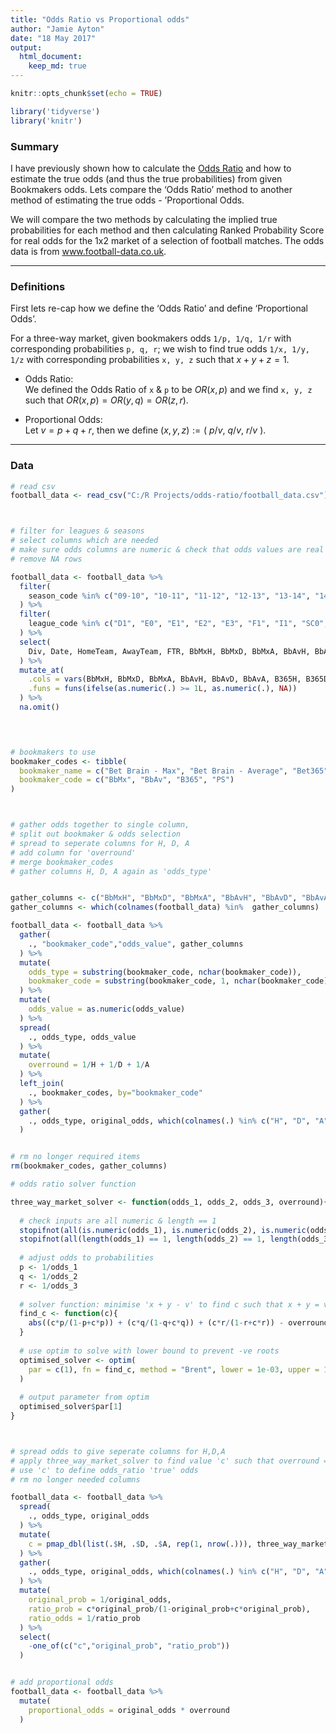 ```yaml
---
title: "Odds Ratio vs Proportional odds"
author: "Jamie Ayton"
date: "18 May 2017"
output:
  html_document:
    keep_md: true
---
```


```r
knitr::opts_chunk$set(echo = TRUE)

library('tidyverse')
library('knitr')

```


### Summary

I have previously shown how to calculate the [Odds Ratio](http://htmlpreview.github.io/?https://github.com/jamieayton/odds-ratio/blob/master/odds-ratio.html) and how to estimate the true odds (and thus the true probabilities) from given Bookmakers odds.
Lets compare the 'Odds Ratio' method to another method of estimating the true odds - 'Proportional Odds.  

We will compare the two methods by calculating the implied true probabilities for each method and then calculating Ranked Probability Score for real odds for the 1x2 market of a selection of football matches. The odds data is from [www.football-data.co.uk](http://www.football-data.co.uk/).  

***


### Definitions

First lets re-cap how we define the 'Odds Ratio' and define 'Proportional Odds'.

For a three-way market, given bookmakers odds `1/p, 1/q, 1/r` with corresponding probabilities `p, q, r`; we wish to find true odds `1/x, 1/y, 1/z` with corresponding probabilities `x, y, z` such that $x + y + z = 1$.  

* Odds Ratio:  
    We defined the Odds Ratio of `x` & `p` to be $OR(x,p)$ and we find `x, y, z` such that $OR(x,p) = OR(y,q) = OR(z,r)$.

* Proportional Odds:  
    Let $v = p + q + r$, then we define $(x, y, z) := (\ p/v,\ q/v,\ r/v \ )$. 


***


### Data

```r

# read csv
football_data <- read_csv("C:/R Projects/odds-ratio/football_data.csv")



# filter for leagues & seasons
# select columns which are needed
# make sure odds columns are numeric & check that odds values are real ie. > 1
# remove NA rows

football_data <- football_data %>% 
  filter(
    season_code %in% c("09-10", "10-11", "11-12", "12-13", "13-14", "14-15", "15-16", "16-17")
  ) %>% 
  filter(
    league_code %in% c("D1", "E0", "E1", "E2", "E3", "F1", "I1", "SC0", "SP1")
  ) %>% 
  select(
    Div, Date, HomeTeam, AwayTeam, FTR, BbMxH, BbMxD, BbMxA, BbAvH, BbAvD, BbAvA, B365H, B365D, B365A, PSH, PSD, PSA
  ) %>% 
  mutate_at(
    .cols = vars(BbMxH, BbMxD, BbMxA, BbAvH, BbAvD, BbAvA, B365H, B365D, B365A, PSH, PSD, PSA), 
    .funs = funs(ifelse(as.numeric(.) >= 1L, as.numeric(.), NA))
  ) %>% 
  na.omit()
  



# bookmakers to use
bookmaker_codes <- tibble(
  bookmaker_name = c("Bet Brain - Max", "Bet Brain - Average", "Bet365", "Pinnacle Sports"), 
  bookmaker_code = c("BbMx", "BbAv", "B365", "PS")
)



# gather odds together to single column, 
# split out bookmaker & odds selection
# spread to seperate columns for H, D, A
# add column for 'overround'
# merge bookmaker_codes
# gather columns H, D, A again as 'odds_type'


gather_columns <- c("BbMxH", "BbMxD", "BbMxA", "BbAvH", "BbAvD", "BbAvA", "B365H", "B365D", "B365A", "PSH", "PSD", "PSA")
gather_columns <- which(colnames(football_data) %in%  gather_columns)

football_data <- football_data %>% 
  gather(
    ., "bookmaker_code","odds_value", gather_columns
  ) %>% 
  mutate(
    odds_type = substring(bookmaker_code, nchar(bookmaker_code)), 
    bookmaker_code = substring(bookmaker_code, 1, nchar(bookmaker_code)-1)
  ) %>% 
  mutate(
    odds_value = as.numeric(odds_value)
  ) %>% 
  spread(
    ., odds_type, odds_value
  ) %>% 
  mutate(
    overround = 1/H + 1/D + 1/A
  ) %>% 
  left_join(
    ., bookmaker_codes, by="bookmaker_code"
  ) %>% 
  gather(
    ., odds_type, original_odds, which(colnames(.) %in% c("H", "D", "A"))
  )


# rm no longer required items
rm(bookmaker_codes, gather_columns)


```



```r

# odds ratio solver function

three_way_market_solver <- function(odds_1, odds_2, odds_3, overround){
  
  # check inputs are all numeric & length == 1
  stopifnot(all(is.numeric(odds_1), is.numeric(odds_2), is.numeric(odds_3), is.numeric(overround)))
  stopifnot(all(length(odds_1) == 1, length(odds_2) == 1, length(odds_3) == 1, length(overround) == 1))
  
  # adjust odds to probabilities
  p <- 1/odds_1
  q <- 1/odds_2
  r <- 1/odds_3
  
  # solver function: minimise 'x + y - v' to find c such that x + y = v
  find_c <- function(c){
    abs((c*p/(1-p+c*p)) + (c*q/(1-q+c*q)) + (c*r/(1-r+c*r)) - overround)
  }
  
  # use optim to solve with lower bound to prevent -ve roots
  optimised_solver <- optim(
    par = c(1), fn = find_c, method = "Brent", lower = 1e-03, upper = 1e+03
  )
  
  # output parameter from optim
  optimised_solver$par[1]
}



# spread odds to give seperate columns for H,D,A
# apply three_way_market_solver to find value 'c' such that overround = 1
# use 'c' to define odds_ratio 'true' odds
# rm no longer needed columns

football_data <- football_data %>% 
  spread(
    ., odds_type, original_odds
  ) %>% 
  mutate(
    c = pmap_dbl(list(.$H, .$D, .$A, rep(1, nrow(.))), three_way_market_solver)
  ) %>% 
  gather(
    ., odds_type, original_odds, which(colnames(.) %in% c("H", "D", "A"))
  ) %>% 
  mutate(
    original_prob = 1/original_odds, 
    ratio_prob = c*original_prob/(1-original_prob+c*original_prob), 
    ratio_odds = 1/ratio_prob
  ) %>% 
  select(
    -one_of(c("c","original_prob", "ratio_prob"))
  )



```



```r

# add proportional odds
football_data <- football_data %>% 
  mutate(
    proportional_odds = original_odds * overround
  )



```

